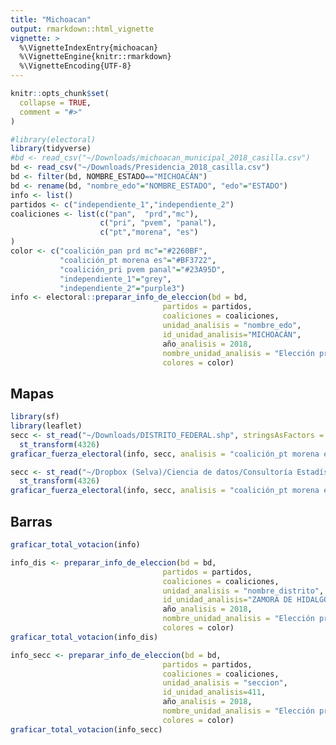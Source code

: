 ```yaml
---
title: "Michoacan"
output: rmarkdown::html_vignette
vignette: >
  %\VignetteIndexEntry{michoacan}
  %\VignetteEngine{knitr::rmarkdown}
  %\VignetteEncoding{UTF-8}
---
```


```r
knitr::opts_chunk$set(
  collapse = TRUE,
  comment = "#>"
)
```

```r
#library(electoral)
library(tidyverse)
#bd <- read_csv("~/Downloads/michoacan_municipal_2018_casilla.csv")
bd <- read_csv("~/Downloads/Presidencia_2018_casilla.csv")
bd <- filter(bd, NOMBRE_ESTADO=="MICHOACÁN")
bd <- rename(bd, "nombre_edo"="NOMBRE_ESTADO", "edo"="ESTADO")
info <- list()
partidos <- c("independiente_1","independiente_2")
coaliciones <- list(c("pan",  "prd","mc"),
                    c("pri", "pvem", "panal"),
                    c("pt","morena", "es")
)
color <- c("coalición_pan prd mc"="#2260BF",
           "coalición_pt morena es"="#BF3722",
           "coalición_pri pvem panal"="#23A95D", 
           "independiente_1"="grey", 
           "independiente_2"="purple3")
info <- electoral::preparar_info_de_eleccion(bd = bd,
                                  partidos = partidos,
                                  coaliciones = coaliciones,
                                  unidad_analisis = "nombre_edo",
                                  id_unidad_analisis="MICHOACÁN",
                                  año_analisis = 2018,
                                  nombre_unidad_analisis = "Elección presidencial-Michoacán",
                                  colores = color)


```
## Mapas



```r
library(sf)
library(leaflet)
secc <- st_read("~/Downloads/DISTRITO_FEDERAL.shp", stringsAsFactors = FALSE, quiet = TRUE) %>%
  st_transform(4326) 
graficar_fuerza_electoral(info, secc, analisis = "coalición_pt morena es",nivel="distrito", interactiva = T)

```
```r
secc <- st_read("~/Dropbox (Selva)/Ciencia de datos/Consultoría Estadística/Recursos/Externos/INE/SHP/2017/16 - Michoacán/SECCION.shp", stringsAsFactors = FALSE, quiet = TRUE) %>%
  st_transform(4326) 
graficar_fuerza_electoral(info, secc, analisis = "coalición_pt morena es",nivel="seccion", interactiva = T)

```

## Barras

```r
graficar_total_votacion(info)

```
```r
info_dis <- preparar_info_de_eleccion(bd = bd,
                                  partidos = partidos,
                                  coaliciones = coaliciones,
                                  unidad_analisis = "nombre_distrito",
                                  id_unidad_analisis="ZAMORA DE HIDALGO",
                                  año_analisis = 2018,
                                  nombre_unidad_analisis = "Elección presidencial- Distrito Zamora de Hidalgo",
                                  colores = color)
graficar_total_votacion(info_dis)

```




```r
info_secc <- preparar_info_de_eleccion(bd = bd,
                                  partidos = partidos,
                                  coaliciones = coaliciones,
                                  unidad_analisis = "seccion",
                                  id_unidad_analisis=411,
                                  año_analisis = 2018,
                                  nombre_unidad_analisis = "Elección presidencial- Sección 411",
                                  colores = color)
graficar_total_votacion(info_secc)

```

